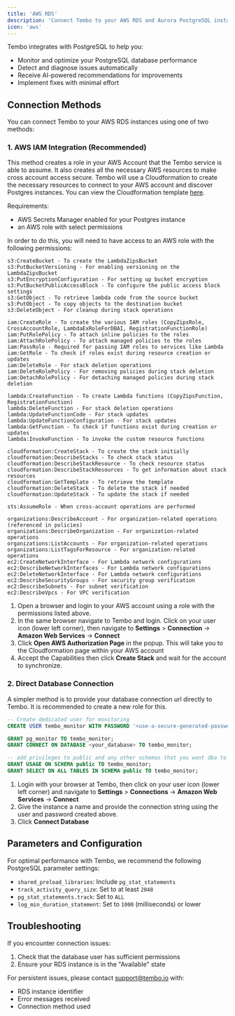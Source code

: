 ```yaml
---
title: 'AWS RDS'
description: 'Connect Tembo to your AWS RDS and Aurora PostgreSQL instances for automated monitoring, optimization, and issue resolution.'
icon: 'aws'
---
```


Tembo integrates with PostgreSQL to help you:

- Monitor and optimize your PostgreSQL database performance
- Detect and diagnose issues automatically
- Receive AI-powered recommendations for improvements
- Implement fixes with minimal effort

## Connection Methods

You can connect Tembo to your AWS RDS instances using one of two methods:

### 1. AWS IAM Integration (Recommended)

This method creates a role in your AWS Account that the Tembo service is able to assume.
It also creates all the necessary AWS resources to make cross account access secure.
Tembo will use a Cloudformation to create the necessary resources to connect to your AWS account and discover Postgres instances.
You can view the Cloudformation template [here](https://cdb-plat-use1-prod-dbaai-prod-cf-templates.s3.us-east-1.amazonaws.com/cross-account-cf-template.yaml).

Requirements:

- AWS Secrets Manager enabled for your Postgres instance
- an AWS role with select permissions

In order to do this, you will need to have access to an AWS role with the following permissions:

```plaintext
s3:CreateBucket - To create the LambdaZipsBucket
s3:PutBucketVersioning - For enabling versioning on the LambdaZipsBucket
s3:PutEncryptionConfiguration - For setting up bucket encryption
s3:PutBucketPublicAccessBlock - To configure the public access block settings
s3:GetObject - To retrieve lambda code from the source bucket
s3:PutObject - To copy objects to the destination bucket
s3:DeleteObject - For cleanup during stack operations

iam:CreateRole - To create the various IAM roles (CopyZipsRole, CrossAccountRole, LambdaExRoleForDBAI, RegistrationFunctionRole)
iam:PutRolePolicy - To attach inline policies to the roles
iam:AttachRolePolicy - To attach managed policies to the roles
iam:PassRole - Required for passing IAM roles to services like Lambda
iam:GetRole - To check if roles exist during resource creation or updates
iam:DeleteRole - For stack deletion operations
iam:DeleteRolePolicy - For removing policies during stack deletion
iam:DetachRolePolicy - For detaching managed policies during stack deletion

lambda:CreateFunction - To create Lambda functions (CopyZipsFunction, RegistrationFunction)
lambda:DeleteFunction - For stack deletion operations
lambda:UpdateFunctionCode - For stack updates
lambda:UpdateFunctionConfiguration - For stack updates
lambda:GetFunction - To check if functions exist during creation or updates
lambda:InvokeFunction - To invoke the custom resource functions

cloudformation:CreateStack - To create the stack initially
cloudformation:DescribeStacks - To check stack status
cloudformation:DescribeStackResource - To check resource status
cloudformation:DescribeStackResources - To get information about stack resources
cloudformation:GetTemplate - To retrieve the template
cloudformation:DeleteStack - To delete the stack if needed
cloudformation:UpdateStack - To update the stack if needed

sts:AssumeRole - When cross-account operations are performed

organizations:DescribeAccount - For organization-related operations (referenced in policies)
organizations:DescribeOrganization - For organization-related operations
organizations:ListAccounts - For organization-related operations
organizations:ListTagsForResource - For organization-related operations
ec2:CreateNetworkInterface - For Lambda network configurations
ec2:DescribeNetworkInterfaces - For Lambda network configurations
ec2:DeleteNetworkInterface - For Lambda network configurations
ec2:DescribeSecurityGroups - For security group verification
ec2:DescribeSubnets - For subnet verification
ec2:DescribeVpcs - For VPC verification
```

1. Open a browser and login to your AWS account using a role with the permissions listed above.
2. In the same browser navigate to Tembo and login. Click on your user icon (lower left corner), then navigate to **Settings** \> **Connection** -\> **Amazon Web Services** -\> **Connect**
3. Click **Open AWS Authorization Page** in the popup. This will take you to the Cloudformation page within your AWS account
4. Accept the Capabilities then click **Create Stack** and wait for the account to synchronize.

### 2. Direct Database Connection

A simpler method is to provide your database connection url directly to Tembo.
It is recommended to create a new role for this.

```sql
-- Create dedicated user for monitoring
CREATE USER tembo_monitor WITH PASSWORD '<use-a-secure-generated-password>';

GRANT pg_monitor TO tembo_monitor;
GRANT CONNECT ON DATABASE <your_database> TO tembo_monitor;

-- add privileges to public and any other schemas that you want dba to be able to read
GRANT USAGE ON SCHEMA public TO tembo_monitor;
GRANT SELECT ON ALL TABLES IN SCHEMA public TO tembo_monitor;
```

1. Login with your browser at Tembo, then click on your user icon (lower left corner) and navigate to **Settings** \> **Connections** -\> **Amazon Web Services** -\> **Connect**
2. Give the instance a name and provide the connection string using the user and password created above.
3. Click **Connect Database**

## Parameters and Configuration

For optimal performance with Tembo, we recommend the following PostgreSQL parameter settings:

- `shared_preload_libraries`: Include `pg_stat_statements`
- `track_activity_query_size`: Set to at least `2048`
- `pg_stat_statements.track`: Set to `ALL`
- `log_min_duration_statement`: Set to `1000` (milliseconds) or lower

## Troubleshooting

If you encounter connection issues:

1. Check that the database user has sufficient permissions
2. Ensure your RDS instance is in the "Available" state

For persistent issues, please contact [support@tembo.io](mailto:support@tembo.io) with:

- RDS instance identifier
- Error messages received
- Connection method used
